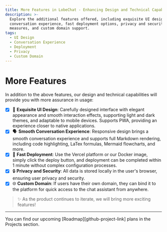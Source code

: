 ```yaml
---
title: More Features in LobeChat - Enhancing Design and Technical Capabilities
description: >-
  Explore the additional features offered, including exquisite UI design, smooth
  conversation experience, fast deployment options, privacy and security
  measures, and custom domain support.
tags:
  - UI Design
  - Conversation Experience
  - Deployment
  - Privacy
  - Custom Domain
---
```


# More Features

In addition to the above features, our design and technical capabilities will provide you with more assurance in usage:

- [x] 💎 **Exquisite UI Design**: Carefully designed interface with elegant appearance and smooth interaction effects, supporting light and dark themes, and adaptable to mobile devices. Supports PWA, providing an experience closer to native applications.
- [x] 🗣️ **Smooth Conversation Experience**: Responsive design brings a smooth conversation experience and supports full Markdown rendering, including code highlighting, LaTex formulas, Mermaid flowcharts, and more.
- [x] 💨 **Fast Deployment**: Use the Vercel platform or our Docker image, simply click the deploy button, and deployment can be completed within 1 minute without complex configuration processes.
- [x] 🔒 **Privacy and Security**: All data is stored locally in the user's browser, ensuring user privacy and security.
- [x] 🌐 **Custom Domain**: If users have their own domain, they can bind it to the platform for quick access to the chat assistant from anywhere.

> ✨ As the product continues to iterate, we will bring more exciting features!

---

<Callout>
  You can find our upcoming [Roadmap][github-project-link] plans in the Projects section.
</Callout>

[github-project-link]: https://github.com/SlyyydeLaunch/lobe-chat/projects
